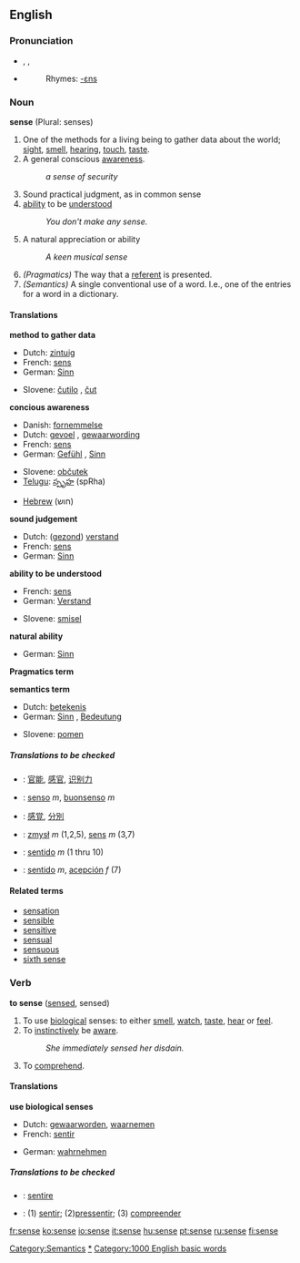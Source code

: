 {{see|Sense}}

==English==

{{rank|cause|close|England|420|sense|ten|beautiful|possible}}

===Pronunciation===
* {{AHD|sĕns}}, {{IPA|/sens/}}, {{SAMPA|/sens/}}
*{{audio|en-us-sense.ogg|Audio (US)}}
*:Rhymes: [[Rhymes:English:-ɛns|-ɛns]]

===Noun===
'''sense''' (Plural: senses)
# One of the methods for a living being to gather data about the world; [[sight]], [[smell]], [[hearing]], [[touch]], [[taste]].
# A general conscious [[awareness]].
#: ''a sense of security'' 
# Sound practical judgment, as in common sense
# [[ability]] to be [[understand|understood]]
#: ''You don't make any sense.''
# A natural appreciation or ability
#:''A keen musical sense''
#''(Pragmatics)'' The way that a [[referent]] is presented.
#''(Semantics)'' A single conventional use of a word. I.e., one of the entries for a word in a dictionary.

====Translations====
'''method to gather data'''
{{top}}
*Dutch: [[zintuig]] {{n}}
*French: [[sens]] {{m}}
*German: [[Sinn]] {{m}}
{{mid}}
*Slovene: [[čutilo]] {{n}}, [[čut]] {{m}}
{{bottom}}

'''concious awareness'''
{{top}}
*Danish: [[fornemmelse]]
*Dutch: [[gevoel]] {{n}}, [[gewaarwording]] {{f}}
*French: [[sens]] {{m}}
*German: [[Gefühl]] {{n}}, [[Sinn]] {{m}}
{{mid}}
*Slovene: [[občutek]] {{m}}
*[[Telugu]]: [[స్పృహ]] (spRha)
{{bottom}}
*[[Hebrew]] (חוש)
'''sound judgement'''
{{top}}
*Dutch: ([[gezond verstand|gezond]]) [[verstand]] {{n}}
*French: [[sens]] {{m}}
*German: [[Sinn]] {{m}}
{{mid}}
{{bottom}}

'''ability to be understood'''
{{top}}
*French: [[sens]] {{m}}
*German: [[Verstand]] {{m}}
{{mid}}
*Slovene: [[smisel]] {{m}}
{{bottom}}

'''natural ability'''
{{top}}
*German: [[Sinn]] 
{{mid}}
{{bottom}}

'''Pragmatics term'''
{{top}}
{{mid}}
{{bottom}}

'''semantics term'''
{{top}}
*Dutch: [[betekenis]] {{f}}
*German: [[Sinn]] {{m}}, [[Bedeutung]] {{f}} 
{{mid}}
*Slovene: [[pomen]] {{m}}
{{bottom}}

=====Translations to be checked=====
{{checktrans}}
*{{ttbc|Chinese}}: [[官能]], [[感官]], [[识别力]]
*{{ttbc|Italian}}: [[senso]] ''m'', [[buonsenso]] ''m''
*{{ttbc|Japanese}}: [[感覚]], [[分別]]
*{{ttbc|Polish}}: [[zmysł]] ''m'' (1,2,5), [[sens]] ''m'' (3,7)
*{{ttbc|Portuguese}}: [[sentido]] ''m'' (1 thru 10)
*{{ttbc|Spanish}}: [[sentido]] ''m'', [[acepción]] ''f'' (7)

====Related terms====
*[[sensation]]
*[[sensible]]
*[[sensitive]]
*[[sensual]]
*[[sensuous]]
*[[sixth sense]]
[[Category:Semantics]]

===Verb===
'''to sense''' ([[sensed]], sensed)
# To use [[biological]] senses: to either [[smell]], [[watch]], [[taste]], [[hear]] or [[feel]].
# To [[instinctively]] be [[aware]].
#:''She immediately sensed her disdain.''
# To [[comprehend]].

====Translations====
'''use biological senses'''
{{top}}
*Dutch: [[gewaarworden]], [[waarnemen]]
*French: [[sentir]]
{{mid}}
*German: [[wahrnehmen]]
{{bottom}}

=====Translations to be checked=====
{{checktrans}}
*{{ttbc|Latin}}: [[sentire]]
*{{ttbc|Portuguese}}: (1) [[sentir]]; (2)[[pressentir]]; (3) [[compreender]]

[[Category:Senses|*]]
[[Category:1000 English basic words]]

[[fr:sense]]
[[ko:sense]]
[[io:sense]]
[[it:sense]]
[[hu:sense]]
[[pt:sense]]
[[ru:sense]]
[[fi:sense]]